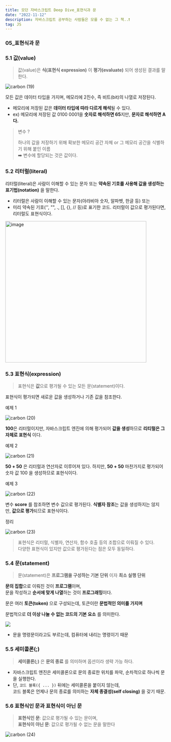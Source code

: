 ```yaml
---
title: 모던 자바스크립트 Deep Dive_표현식과 문
date: "2022-11-12"
description: 자바스크립트 공부하는 사람들은 모를 수 없는 그 책..❗️
tag: JS
---
```


### 05\_표현식과 문

### 5.1 값(value)

> 값(value)은 **식(표현식 expression)** 이 **평가(evaluate)** 되어 생성된 결과를 말한다.

![carbon (19)](https://user-images.githubusercontent.com/87301268/224585009-a17622f5-ffb6-48f1-934d-f5637d0a2420.png)

모든 값은 데이터 타입을 가지며, 메모리에 2진수, 즉 비트(bit)의 나열로 저장된다.

-   메모리에 저장된 값은 **데이터 타입에 따라 다르게 해석**될 수 있다.
-   ex) 메모리에 저장된 값 0100 0001을 **숫자로 해석하면 65**지만, **문자로 해석하면 A다.**

> 변수 ?
>
> 하나의 값을 저장하기 위해 확보한 메모리 공간 자체 or 그 메모리 공간을 식별하기 위해 붙인 이름  
> ➡️ 변수에 할당되는 것은 값이다.

### 5.2 리터럴(literal)

리터럴(literal)은 사람이 이해할 수 있는 문자 또는 **약속된 기호를 사용해 값을 생성하는 표기법(notation)** 을 말한다.

-   리터럴은 사람이 이해할 수 있는 문자(아라비아 숫자, 알파벳, 한글 등) 또는
-   미리 약속된 기호('', "", ., \[\], {}, // 등)로 표기한 코드. 리터럴이 값으로 평가된다면, 리터럴도 표현식이다.

<img
    width="443"
    alt="image"
    src="https://github.com/Choi-HyunHo/blog/assets/87301268/a3d86bc0-a307-4142-81a1-223e369a8418"
/>

### 5.3 표현식(expression)

> 표현식은 **값**으로 평가될 수 있는 모든 문(statement)이다.

표현식이 평가되면 새로운 값을 생성하거나 기존 값을 참조한다.

예제 1

![carbon (20)](https://user-images.githubusercontent.com/87301268/224585123-1a85a2f9-dc80-4965-9fbb-a857eb3f6d90.png)

**100**은 리터럴이지만, 자바스크립트 엔진에 의해 평가되어 **값을 생성**하므로 **리티럴은 그 자체로 표현식** 이다.

예제 2

![carbon (21)](https://user-images.githubusercontent.com/87301268/224585126-c7a1d2fc-e5d9-4ca8-9373-354dc91ad765.png)

**50 + 50** 은 리터럴과 연산자로 이루어져 있다. 하지만, **50 + 50** 마찬가지로 평가되어 숫자 값 100 을 생성하므로 표현식이다.

예제 3

![carbon (22)](https://user-images.githubusercontent.com/87301268/224585130-b11fddda-2f1a-44b1-be99-dec3323a8ca2.png)

변수 **score** 를 참조하면 변수 값으로 평가된다. **식별자 참조**는 값을 생성하지는 않지만, **값으로 평가**되므로 표현식이다.

정리

![carbon (23)](https://user-images.githubusercontent.com/87301268/224585134-8e1d85e8-e414-4367-9de5-f2baf318d5c8.png)

> 표현식은 리터럴, 식별자, 연산자, 함수 호출 등의 조합으로 이뤄질 수 있다.  
> 다양한 표현식이 있지만 값으로 평가된다는 점은 모두 동일하다.

### 5.4 문(statement)

> 문(statement)은 **프로그램을 구성하는 기본 단위** 이자 **최소 실행 단위**

**문의 집합**으로 이뤄진 것이 **프로그램**이며,  
문을 작성하고 **순서에 맞게 나열**하는 것이 **프로그래밍**이다.

문은 여러 **토큰(token)** 으로 구성되는데, 토큰이란 **문법적인 의미를 가지며**

문법적으로 **더 이상 나눌 수 없는 코드의 기본 요소** 를 의미한다.

![](https://velog.velcdn.com/images/hoho_0815/post/e545747d-c842-4828-9f94-dbfbbdef2502/image.png)

-   문을 명령문이라고도 부르는데, 컴퓨터에 내리는 명령이기 때문

### 5.5 세미콜론(;)

> **세미콜론(;)** 은 **문의 종료** 를 의미하며 옵션이라 생략 가능 하다.

-   자바스크립트 엔진은 세미콜론으로 문의 종료한 위치를 파악, 순차적으로 하나씩 문을 실행한다.
-   단, `코드 블록({ ... })` 뒤에는 세미콜론을 붙이지 않는데,  
    코드 블록은 언제나 문의 종료를 의미하는 **자체 종결성(self closing)** 을 갖기 때문.

### 5.6 표현식인 문과 표현식이 아닌 문

> **표현식인 문**: 값으로 평가될 수 있는 문이며,  
> **표현식이 아닌 문**: 값으로 평가될 수 없는 문을 말한다

![carbon (24)](https://user-images.githubusercontent.com/87301268/224585137-b40f5f0f-f6cc-4478-b458-1bae9b8dd9f0.png)
